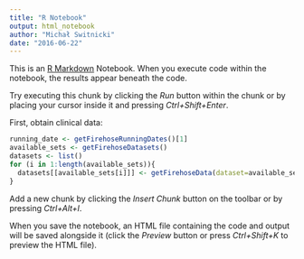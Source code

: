 ```yaml
---
title: "R Notebook"
output: html_notebook
author: "Michał Switnicki"
date: "2016-06-22"
---
```


This is an [R Markdown](http://rmarkdown.rstudio.com) Notebook. When you execute code within the notebook, the results appear beneath the code. 

Try executing this chunk by clicking the *Run* button within the chunk or by placing your cursor inside it and pressing *Ctrl+Shift+Enter*. 

First, obtain clinical data:
```r
running_date <- getFirehoseRunningDates()[1]
available_sets <- getFirehoseDatasets()
datasets <- list()
for (i in 1:length(available_sets)){
  datasets[[available_sets[i]]] <- getFirehoseData(dataset=available_sets[i], runDate=running_date, forceDownload = TRUE, Clinic=TRUE)
}

```

Add a new chunk by clicking the *Insert Chunk* button on the toolbar or by pressing *Ctrl+Alt+I*.

When you save the notebook, an HTML file containing the code and output will be saved alongside it (click the *Preview* button or press *Ctrl+Shift+K* to preview the HTML file).
